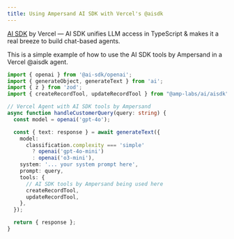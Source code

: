 ```yaml
---
title: Using Ampersand AI SDK with Vercel's @aisdk
---
```


[AI SDK](https://ai-sdk.dev/) by Vercel — AI SDK unifies LLM access in TypeScript & makes it a real breeze to build chat-based agents. 

This is a simple example of how to use the AI SDK tools by Ampersand in a Vercel @aisdk agent.

```typescript
import { openai } from '@ai-sdk/openai';
import { generateObject, generateText } from 'ai';
import { z } from 'zod';
import { createRecordTool, updateRecordTool } from "@amp-labs/ai/aisdk";

// Vercel Agent with AI SDK tools by Ampersand
async function handleCustomerQuery(query: string) {
  const model = openai('gpt-4o');

  const { text: response } = await generateText({
    model:
      classification.complexity === 'simple'
        ? openai('gpt-4o-mini')
        : openai('o3-mini'),
    system: '... your system prompt here',
    prompt: query,
    tools: {
      // AI SDK tools by Ampersand being used here
      createRecordTool,
      updateRecordTool,
    },
  });

  return { response };
}

```
